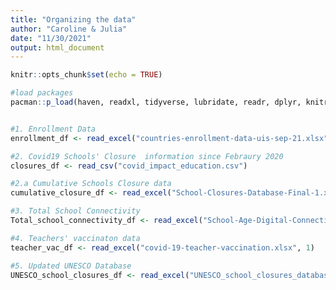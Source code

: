 ```yaml
---
title: "Organizing the data"
author: "Caroline & Julia"
date: "11/30/2021"
output: html_document
---
```


```r
knitr::opts_chunk$set(echo = TRUE)
```


```r
#load packages
pacman::p_load(haven, readxl, tidyverse, lubridate, readr, dplyr, knitr, rvest, tibble, broom, ggplot2, naniar, scales, shinydashboard, shiny, RColorBrewer, ggpubr, plotly, DT, sf, rsconnect)



```

```r
#1. Enrollment Data
enrollment_df <- read_excel("countries-enrollment-data-uis-sep-21.xlsx")

#2. Covid19 Schools' Closure  information since Febraury 2020
closures_df <- read_csv("covid_impact_education.csv")

#2.a Cumulative Schools Closure data
cumulative_closure_df <- read_excel("School-Closures-Database-Final-1.xlsx", 2)

#3. Total School Connectivity
Total_school_connectivity_df <- read_excel("School-Age-Digital-Connectivity.xlsx", 2)

#4. Teachers' vaccinaton data
teacher_vac_df <- read_excel("covid-19-teacher-vaccination.xlsx", 1)

#5. Updated UNESCO Database
UNESCO_school_closures_df <- read_excel("UNESCO_school_closures_database.xlsx")

```
